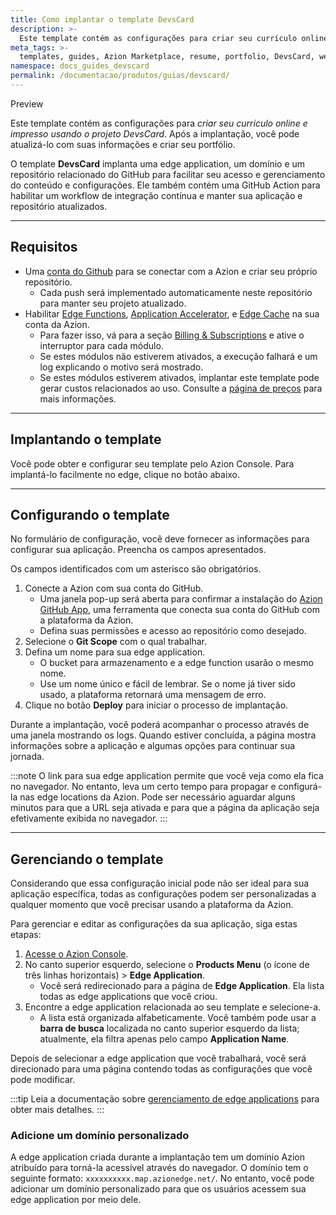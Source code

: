 ```yaml
---
title: Como implantar o template DevsCard
description: >-
  Este template contém as configurações para criar seu currículo online e impresso usando o projeto DevsCard.
meta_tags: >-
  templates, guides, Azion Marketplace, resume, portfolio, DevsCard, web, print
namespace: docs_guides_devscard
permalink: /documentacao/produtos/guias/devscard/
---
```



<Tag severity="info" client:only="vue">
Preview
</Tag>

Este template contém as configurações para *criar seu currículo online e impresso usando o projeto DevsCard*. Após a implantação, você pode atualizá-lo com suas informações e criar seu portfólio.

O template **DevsCard** implanta uma edge application, um domínio e um repositório relacionado do GitHub para facilitar seu acesso e gerenciamento do conteúdo e configurações. Ele também contém uma GitHub Action para habilitar um workflow de integração contínua e manter sua aplicação e repositório atualizados.

---

## Requisitos

- Uma [conta do Github](https://github.com/signup) para se conectar com a Azion e criar seu próprio repositório.
    - Cada push será implementado automaticamente neste repositório para manter seu projeto atualizado.
- Habilitar [Edge Functions](/pt-br/documentacao/produtos/build/edge-application/edge-functions/), [Application Accelerator](/pt-br/documentacao/produtos/build/edge-application/application-accelerator/), e [Edge Cache](/pt-br/documentacao/produtos/build/edge-application/edge-cache/) na sua conta da Azion.
    - Para fazer isso, vá para a seção [Billing & Subscriptions](/pt-br/documentacao/produtos/guias/billing-and-subscriptions/) e ative o interruptor para cada módulo.
    - Se estes módulos não estiverem ativados, a execução falhará e um log explicando o motivo será mostrado.
    - Se estes módulos estiverem ativados, implantar este template pode gerar custos relacionados ao uso. Consulte a [página de preços](/pt-br/documentacao/produtos/precos/) para mais informações.

---

## Implantando o template

Você pode obter e configurar seu template pelo Azion Console. Para implantá-lo facilmente no edge, clique no botão abaixo.

<LinkButton
    label="Deploy"
    link="https://console.azion.com/create/astro/astro-devscard"
    icon="ai ai-azion"
    icon-pos="left"
  />

---
## Configurando o template

No formulário de configuração, você deve fornecer as informações para configurar sua aplicação. Preencha os campos apresentados.

Os campos identificados com um asterisco são obrigatórios.

1. Conecte a Azion com sua conta do GitHub.
    - Uma janela pop-up será aberta para confirmar a instalação do [Azion GitHub App](/pt-br/documentacao/produtos/guias/azion-github-app/), uma ferramenta que conecta sua conta do GitHub com a plataforma da Azion.
    - Defina suas permissões e acesso ao repositório como desejado.
2. Selecione o **Git Scope** com o qual trabalhar.
3. Defina um nome para sua edge application.
    - O bucket para armazenamento e a edge function usarão o mesmo nome.
    - Use um nome único e fácil de lembrar. Se o nome já tiver sido usado, a plataforma retornará uma mensagem de erro.
4. Clique no botão **Deploy** para iniciar o processo de implantação.

Durante a implantação, você poderá acompanhar o processo através de uma janela mostrando os logs. Quando estiver concluída, a página mostra informações sobre a aplicação e algumas opções para continuar sua jornada.

:::note
O link para sua edge application permite que você veja como ela fica no navegador. No entanto, leva um certo tempo para propagar e configurá-la nas edge locations da Azion. Pode ser necessário aguardar alguns minutos para que a URL seja ativada e para que a página da aplicação seja efetivamente exibida no navegador.
:::

---
## Gerenciando o template

Considerando que essa configuração inicial pode não ser ideal para sua aplicação específica, todas as configurações podem ser personalizadas a qualquer momento que você precisar usando a plataforma da Azion.

Para gerenciar e editar as configurações da sua aplicação, siga estas etapas:

1. [Acesse o Azion Console](https://console.azion.com).
2. No canto superior esquerdo, selecione o **Products Menu** (o ícone de três linhas horizontais) > **Edge Application**.
    - Você será redirecionado para a página de **Edge Application**. Ela lista todas as edge applications que você criou.
3. Encontre a edge application relacionada ao seu template e selecione-a.
    - A lista está organizada alfabeticamente. Você também pode usar a **barra de busca** localizada no canto superior esquerdo da lista; atualmente, ela filtra apenas pelo campo **Application Name**.

Depois de selecionar a edge application que você trabalhará, você será direcionado para uma página contendo todas as configurações que você pode modificar.

:::tip
Leia a documentação sobre [gerenciamento de edge applications](/pt-br/documentacao/produtos/build/edge-application/primeiros-passos/) para obter mais detalhes.
:::

### Adicione um domínio personalizado

A edge application criada durante a implantação tem um domínio Azion atribuído para torná-la acessível através do navegador. O domínio tem o seguinte formato: `xxxxxxxxxx.map.azionedge.net/`. No entanto, você pode adicionar um domínio personalizado para que os usuários acessem sua edge application por meio dele.


<LinkButton link="/pt-br/documentacao/produtos/guias/configurar-dominio/" label="COnsulte o guia para configurar domínios" severity="secondary" /> 
